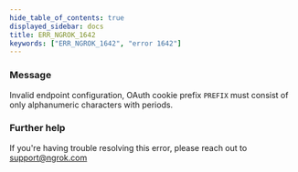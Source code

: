 ```yaml
---
hide_table_of_contents: true
displayed_sidebar: docs
title: ERR_NGROK_1642
keywords: ["ERR_NGROK_1642", "error 1642"]
---
```


### Message

Invalid endpoint configuration, OAuth cookie prefix `PREFIX` must consist of only alphanumeric characters with periods.

### Further help

If you're having trouble resolving this error, please reach out to [support@ngrok.com](mailto:support@ngrok.com?subject=Help%20with%20ERR_NGROK_1642)
